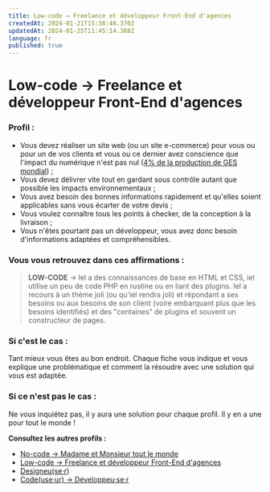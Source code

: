 ```yaml
---
title: Low-code → Freelance et développeur Front-End d'agences
createdAt: 2024-01-21T15:38:48.370Z
updatedAt: 2024-01-25T11:45:14.388Z
language: fr
published: true
---
```


# Low-code → Freelance et développeur Front-End d'agences

### Profil :

* Vous devez réaliser un site web (ou un site e-commerce) pour vous ou pour un de vos clients et vous ou ce dernier avez conscience que l'impact du numérique n'est pas nul ([4% de la production de GES mondial](https://www.greenit.fr/etude-empreinte-environnementale-du-numerique-mondial/)) ;
* Vous devez délivrer vite tout en gardant sous contrôle autant que possible les impacts environnementaux ;
* Vous avez besoin des bonnes informations rapidement et qu'elles soient applicables sans vous écarter de votre devis ;
* Vous voulez connaître tous les points à checker, de la conception à la livraison ;
* Vous n'êtes pourtant pas un développeur, vous avez donc besoin d'informations adaptées et compréhensibles.

### Vous vous retrouvez dans ces affirmations :

> **LOW-CODE** → Iel a des connaissances de base en HTML et CSS, iel utilise un peu de code PHP en rustine ou en liant des plugins. Iel a recours à un thème joli (ou qu'iel rendra joli) et répondant a ses besoins ou aux besoins de son client (voire embarquant plus que les besoins identifiés) et des "centaines" de plugins et souvent un constructeur de pages.

### Si c'est le cas :

Tant mieux vous êtes au bon endroit. Chaque fiche vous indique et vous explique une problématique et comment la résoudre avec une solution qui vous est adaptée.

### Si ce n'est pas le cas :

Ne vous inquiétez pas, il y aura une solution pour chaque profil. Il y en a une pour tout le monde !

**Consultez les autres profils :**

* [No-code → Madame et Monsieur tout le monde](./no-code-madame-et-monsieur-tout-le-monde)
* [Low-code → Freelance et développeur Front-End d'agences](./low-code-freelance-et-developpeur-front-end-d-agences)
* [Designeu(se·r)](./designeuser)
* [Code(use·ur) → Développeu·se·r](./codeuseur-developpeuser)
